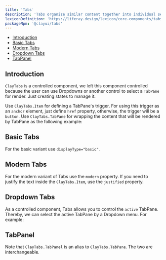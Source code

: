 ```yaml
---
title: 'Tabs'
description: 'Tabs organize similar content together into individual sections in the same page.'
lexiconDefinition: 'https://liferay.design/lexicon/core-components/tabs/'
packageNpm: '@clayui/tabs'
---
```



<div class="nav-toc-absolute">
<div class="nav-toc">

-   [Introduction](#introduction)
-   [Basic Tabs](#basic-tabs)
-   [Modern Tabs](#modern-tabs)
-   [Dropdown Tabs](#dropdown-tabs)
-   [TabPanel](#tabpanel)

</div>
</div>

## Introduction

`ClayTabs` is a controlled component, we left this component controlled because the user can use Dropdowns or another control to select a `TabPane` for render. Just creating states to manage it.

Use `ClayTabs.Item` for defining a TabPane's trigger. For using this trigger as an `anchor` element, just define `href` property, otherwise, the trigger will be a `button`. Use `ClayTabs.TabPane` for wrapping the content that will be rendered by TabPane as the following example:

## Basic Tabs

For the basic variant use `displayType="basic"`.

<Tabs />

## Modern Tabs

For the modern variant of Tabs use the `modern` property. If you need to justify the text inside the `ClayTabs.Item`, use the `justified` property.

<ModernTabs />

## Dropdown Tabs

As a controlled component, Tabs allows you to control the `active` TabPane. Thereby, we can select the active TabPane by a Dropdown menu. For example:

<TabsDropdown />

## TabPanel

Note that `ClayTabs.TabPanel` is an alias to `ClayTabs.TabPane`. The two are interchangeable.
